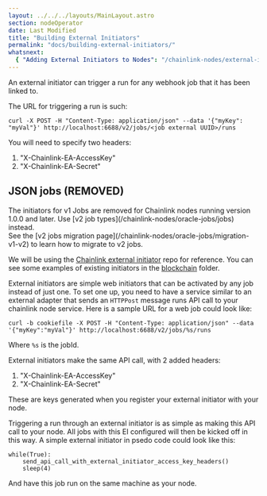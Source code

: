```yaml
---
layout: ../../../layouts/MainLayout.astro
section: nodeOperator
date: Last Modified
title: "Building External Initiators"
permalink: "docs/building-external-initiators/"
whatsnext:
  { "Adding External Initiators to Nodes": "/chainlink-nodes/external-initiators/external-initiators-in-nodes/" }
---
```



An external initiator can trigger a run for any webhook job that it has been linked to.

The URL for triggering a run is such:

```shell
curl -X POST -H "Content-Type: application/json" --data '{"myKey": "myVal"}' http://localhost:6688/v2/jobs/<job external UUID>/runs
```

You will need to specify two headers:

1. "X-Chainlink-EA-AccessKey"
1. "X-Chainlink-EA-Secret"

## JSON jobs (REMOVED)

<Aside type="caution" title="v1 Jobs are removed">
  The initiators for v1 Jobs are removed for Chainlink nodes running version 1.0.0 and later. Use [v2 job
  types](/chainlink-nodes/oracle-jobs/jobs) instead.
  <br />
  See the [v2 jobs migration page](/chainlink-nodes/oracle-jobs/migration-v1-v2) to learn how to migrate to v2 jobs.
</Aside>

We will be using the <a href="https://github.com/smartcontractkit/external-initiator">Chainlink external initiator</a> repo for reference. You can see some examples of existing initiators in the <a href="https://github.com/smartcontractkit/external-initiator/tree/master/blockchain" >blockchain</a> folder.

External initiators are simple web initiators that can be activated by any job instead of just one. To set one up, you need to have a service similar to an external adapter that sends an `HTTPPost` message runs API call to your chainlink node service. Here is a sample URL for a web job could look like:

```shell
curl -b cookiefile -X POST -H "Content-Type: application/json" --data '{"myKey":"myVal"}' http://localhost:6688/v2/jobs/%s/runs
```

Where `%s` is the jobId.

External initiators make the same API call, with 2 added headers:

1. "X-Chainlink-EA-AccessKey"
1. "X-Chainlink-EA-Secret"

These are keys generated when you register your external initiator with your node.

Triggering a run through an external initiator is as simple as making this API call to your node. All jobs with this EI configured will then be kicked off in this way. A simple external initiator in psedo code could look like this:

```text
while(True):
    send_api_call_with_external_initiator_access_key_headers()
    sleep(4)
```

And have this job run on the same machine as your node.
